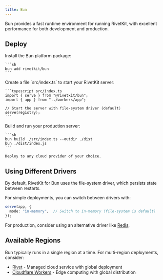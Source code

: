 ```yaml
---
title: Bun
---
```



Bun provides a fast runtime environment for running RivetKit, with excellent performance for both development and production.

<MvpWarning />

## Deploy

<Steps>
  <StepStartFramework />

  <Step title="Install dependencies">
    Install the Bun platform package:
    
    ```sh
    bun add rivetkit/bun
    ```
  </Step>

  <Step title="Define your server">
    Create a file `src/index.ts` to start your RivetKit server:

    ```typescript src/index.ts
    import { serve } from "@rivetkit/bun";
    import { app } from "../workers/app";

    // Start the server with file-system driver (default)
    serve(registry);
    ```
  </Step>

  <Step title="Deploy to production">
    Build and run your production server:

    ```sh
    bun build ./src/index.ts --outdir ./dist
    bun ./dist/index.js
    ```

    Deploy to any cloud provider of your choice.
  </Step>

  <StepUpdateClient />
</Steps>

<ExtraNotes />

## Using Different Drivers

By default, RivetKit for Bun uses the file-system driver, which persists state between restarts.

For simple deployments, you can switch between drivers with:

```typescript
serve(app, {
  mode: "in-memory",  // Switch to in-memory (file-system is default)
});
```

For production, consider using an alternative driver like [Redis](/drivers/redis).

## Available Regions

Bun typically runs in a single region at a time. For multi-region deployments, consider:

- [Rivet](/platforms/rivet) - Managed cloud service with global deployment
- [Cloudflare Workers](/platforms/cloudflare-workers) - Edge computing with global distribution

<SetupNextSteps />

